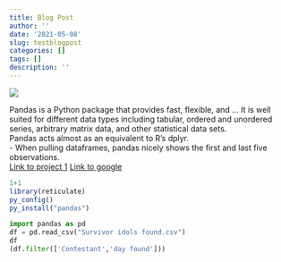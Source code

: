 ```yaml
---
title: Blog Post
author: ''
date: '2021-05-08'
slug: testblogpost
categories: []
tags: []
description: ''
---
```

![](/post/2021-05-08-testblogpost_files/pandameme.jpg)

Pandas is a Python package that provides fast, flexible, and ... 
It is well suited for different data types including tabular, ordered and unordered series, arbitrary matrix data, and other statistical data sets.  
Pandas acts almost as an equivalent to R's dplyr.  
- 
When pulling dataframes, pandas nicely shows the first and last five observations.  
[Link to project 1](/project/project1)
[Link to google](https://www.google.com)

```R
1+1
library(reticulate)
py_config()
py_install("pandas")
```

```python
import pandas as pd
df = pd.read_csv("Survivor idols found.csv")
df
(df.filter(['Contestant','day found']))
```
